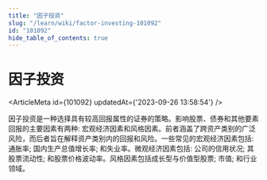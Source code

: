 ```yaml
---
title: "因子投资"
slug: "/learn/wiki/factor-investing-101092"
id: "101092"
hide_table_of_contents: true
---
```



# 因子投资

<ArticleMeta id={101092} updatedAt={'2023-09-26 13:58:54'} />
<div className='border-solid border-b border-t-0 my-4 border-[var(--ifm-color-gray-300)]' />

因子投资是一种选择具有较高回报属性的证券的策略。影响股票、债券和其他要素回报的主要因素有两种: 宏观经济因素和风格因素。前者涵盖了跨资产类别的广泛风险，而后者旨在解释资产类别内的回报和风险。一些常见的宏观经济因素包括: 通胀率; 国内生产总值增长率; 和失业率。微观经济因素包括: 公司的信用状况; 其股票流动性; 和股票价格波动率。风格因素包括成长型与价值型股票; 市值; 和行业领域。
